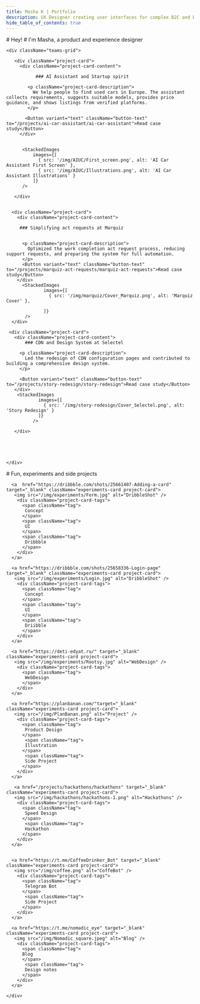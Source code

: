 ```yaml
---
title: Masha K | Portfolio
description: UX Designer creating user interfaces for complex B2C and B2B products in AI, CloudTech, E-com and MarTech
hide_table_of_contents: true
---
```




<div className="container body">
  <section className="section" >
    <div className="bio"> 
      # Hey! 
      # I'm Masha, a <span> product </span> and <span> experience </span> designer
    </div>
  </section>


  <section className="section">

    <div className="teams-grid">
     
       <div className="project-card">
         <div className="project-card-content">
          
               ### AI Assistant and Startup spirit
     
            <p className="project-card-description"> 
              We help people to find used cars in Europe. The assistant collects requirements, suggests suitable models, provides price guidance, and shows listings from verified platforms. 
            </p>
          
           <Button variant="text" className="button-text" to="/projects/ai-car-assistant/ai-car-assistant">Read case study</Button>
         </div>
         
     
          <StackedImages
              images={[
                { src: '/img/AIUC/First_screen.png', alt: 'AI Car Assistant First Screen' },
                { src: '/img/AIUC/Illustrations.png', alt: 'AI Car Assistant Illustrations' }
              ]}
          />

       </div>
      
     
      <div className="project-card">
        <div className="project-card-content">
        
         ### Simplifying act requests at Marquiz
         
        
          <p className="project-card-description">
            Optimized the work completion act request process, reducing support requests, and preparing the system for full automation.
          </p>
          <Button variant="text" className="button-text" to="/projects/marquiz-act-requests/marquiz-act-requests">Read case study</Button>
        </div>
          <StackedImages
                  images={[
                    { src: '/img/marquiz/Cover_Marquiz.png', alt: 'Marquiz Cover' },
                  
                  ]}
           />
      </div>

     <div className="project-card">
       <div className="project-card-content">
           ### CDN and Design System at Selectel
     
         <p className="project-card-description">
           Led the redesign of CDN configuration pages and contributed to building a comprehensive design system.
         </p>
      
         <Button variant="text" className="button-text" to="/projects/story-redesign/story-redesign">Read case study</Button>
       </div>
        <StackedImages
                images={[
                  { src: '/img/story-redesign/Cover_Selectel.png', alt: 'Story Redesign' }
                ]}
              />
        
       </div>


     

     
    </div>
  </section>


  <section className="section experiments">
     # Fun, experiments and side projects
    <div className="experiments-grid">
   
     
      <a  href="https://dribbble.com/shots/25661407-Adding-a-card" target="_blank" className="experiments-card project-card">
       <img src="/img/experiments/Form.jpg" alt="DribbleShot" />
        <div className="project-card-tags">
          <span className="tag">
           Concept
          </span>
          <span className="tag">
           UI
          </span>
          <span className="tag">
           Dribbble
          </span>
        </div>  
      </a>

      <a href="https://dribbble.com/shots/25658336-Login-page" target="_blank" className="experiments-card project-card">
       <img src="/img/experiments/Login.jpg" alt="DribbleShot" />
        <div className="project-card-tags">
          <span className="tag">
           Concept
          </span>
          <span className="tag">
           UI
          </span>
          <span className="tag">
           Driibble
          </span>
        </div>  
      </a>

      <a href="https://deti-edyat.ru/" target="_blank" className="experiments-card project-card">
       <img src="/img/experiments/Rootsy.jpg" alt="WebDesign" />
        <div className="project-card-tags">
          <span className="tag">
           WebDesign
          </span>  
        </div>  
      </a>

      <a href="https://planbanan.com/"target="_blank" className="experiments-card project-card">
       <img src="/img/PlanBanan.png" alt="Project" />
        <div className="project-card-tags">
          <span className="tag">
           Product Design
          </span>  
           <span className="tag">
           Illustration
          </span>  
           <span className="tag">
           Side Project
          </span>  
        </div>  
      </a>

       <a href="/projects/hackathons/hackathons" target="_blank" className="experiments-card project-card">
       <img src="/img/hackathons/hackathons-1.png" alt="Hackathons" />
        <div className="project-card-tags">
          <span className="tag">
           Speed Design
          </span>  
           <span className="tag">
           Hackathon
          </span>   
        </div>  
      </a>


      <a href="https://t.me/CoffeeDrinker_Bot" target="_blank" className="experiments-card project-card">
       <img src="/img/coffee.png" alt="CoffeBot" />
        <div className="project-card-tags">
          <span className="tag">
           Telegram Bot
          </span>  
           <span className="tag">
           Side Project
          </span>   
        </div>  
      </a>

      <a href="https://t.me/nomadic_eye" target="_blank" className="experiments-card project-card">
       <img src="/img/Nomadic_square.jpeg" alt="Blog" />
        <div className="project-card-tags">
          <span className="tag">
          Blog
          </span>  
           <span className="tag">
           Design notes
          </span>   
        </div>  
      </a>

    </div>
  </section>

</div>
<Footer />